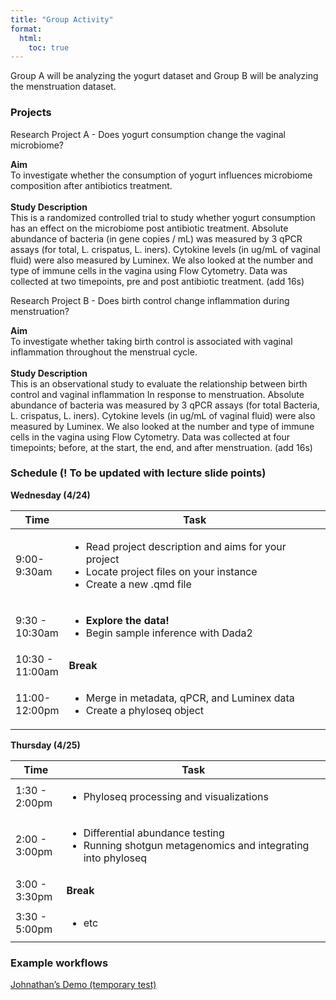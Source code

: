 ```yaml
---
title: "Group Activity"
format:
  html:
    toc: true
---
```


Group A will be analyzing the yogurt dataset and Group B will be analyzing the menstruation dataset.


<!-- :::{.callout-Group_A}

<b>Study Description</b>  

::: -->

### Projects

<!-- :::{.callout-note title="Research Project A - Does yogurt consumption change the vaginal microbiome?" appearance="simple"}
\
**Aim**\
To investigate whether the consumption of yogurt influences microbiome composition after antibiotics treatment.\
\
**Study Description** \
This is a randomized controlled trial to study whether yogurt consumption has an effect on the microbiome post antibiotic treatment. Absolute abundance of bacteria (in gene copies / mL) was measured by 3 qPCR assays (for total, L. crispatus, L. iners). Cytokine levels (in ug/mL of vaginal fluid) were also measured by Luminex. We also looked at the number and type of immune cells in the vagina using Flow Cytometry. Data was collected at two timepoints, pre and post antibiotic treatment. (add 16s)
\
 
::: -->

:::{.block}
::::{.block-header} 
Research Project A - Does yogurt consumption change the vaginal microbiome?
::::
::::{.block-container id="group_a"}
**Aim**\
To investigate whether the consumption of yogurt influences microbiome composition after antibiotics treatment.\
\
**Study Description** \
This is a randomized controlled trial to study whether yogurt consumption has an effect on the microbiome post antibiotic treatment. Absolute abundance of bacteria (in gene copies / mL) was measured by 3 qPCR assays (for total, L. crispatus, L. iners). Cytokine levels (in ug/mL of vaginal fluid) were also measured by Luminex. We also looked at the number and type of immune cells in the vagina using Flow Cytometry. Data was collected at two timepoints, pre and post antibiotic treatment. (add 16s)
\
::::
:::
<script> 
  // Add click event listener to the block header
  document.getElementById("group_a").addEventListener("click", function() {
    window.location.href = "group_a.html";
  });
</script>




:::{.block}
::::{.block-header}
Research Project B - Does birth control change inflammation during menstruation?
::::
::::{.block-container id="group_b"}
**Aim**\
To investigate whether taking birth control is associated with vaginal inflammation throughout the menstrual cycle.\
\
**Study Description** \
This is an observational study to evaluate the relationship between birth control and vaginal inflammation In response to menstruation. Absolute abundance of bacteria was measured by 3 qPCR assays (for total Bacteria, L. crispatus, L. iners). Cytokine levels (in ug/mL of vaginal fluid) were also measured by Luminex. We also looked at the number and type of immune cells in the vagina using Flow Cytometry. Data was collected at four timepoints; before, at the start, the end, and after menstruation. (add 16s)
\
::::
:::
<script> 
  // Add click event listener to the block header
  document.getElementById("group_b").addEventListener("click", function() {
    window.location.href = "group_b.html";
  });
</script>


<!-- :::{.goals}
::::{.goals-header}
Learning Goals
::::
::::{.goals-container}
* Know how to make your own callouts.
* Be able to mess with some SCSS/CSS styling.
::::
::: -->


<!-- {{< group_projects.qmd >}} -->



### Schedule (! To be updated with lecture slide points)
**Wednesday (4/24)**

+----------------+-----------------------------------------------------------------------------------+
| Time           | Task                                                                              |
+================+===================================================================================+
| 9:00-9:30am    |- Read project description and aims for your project                               |
|                |- Locate project files on your instance                                            |
|                |- Create a new .qmd file                                                           |
+----------------+-----------------------------------------------------------------------------------+
| 9:30 - 10:30am |- **Explore the data!**                                                            |
|                |- Begin sample inference with Dada2                                                |
+----------------+-----------------------------------------------------------------------------------+
|10:30 - 11:00am | **Break**                                                                         |
+----------------+-----------------------------------------------------------------------------------+
|11:00- 12:00pm  |- Merge in metadata, qPCR, and Luminex data                                        |
|                |- Create a phyloseq object                                                         |
+----------------+-----------------------------------------------------------------------------------+


**Thursday (4/25)**

+----------------+-------------------------------------------------------------------------------------+
| Time           | Task                                                                                |
+================+=====================================================================================+
| 1:30 - 2:00pm  |- Phyloseq processing and visualizations                                             |
+----------------+-------------------------------------------------------------------------------------+
| 2:00 - 3:00pm  |- Differential abundance testing                                                     |
|                |- Running shotgun metagenomics and integrating into phyloseq                         |
+----------------+-------------------------------------------------------------------------------------+
|3:00 - 3:30pm   | **Break**                                                                           |
+----------------+-------------------------------------------------------------------------------------+
|3:30 - 5:00pm   |- etc                                                                                |
+----------------+-------------------------------------------------------------------------------------+

### Example workflows
[Johnathan's Demo (temporary test)](johnathan_yogurt_demo.rmd)


